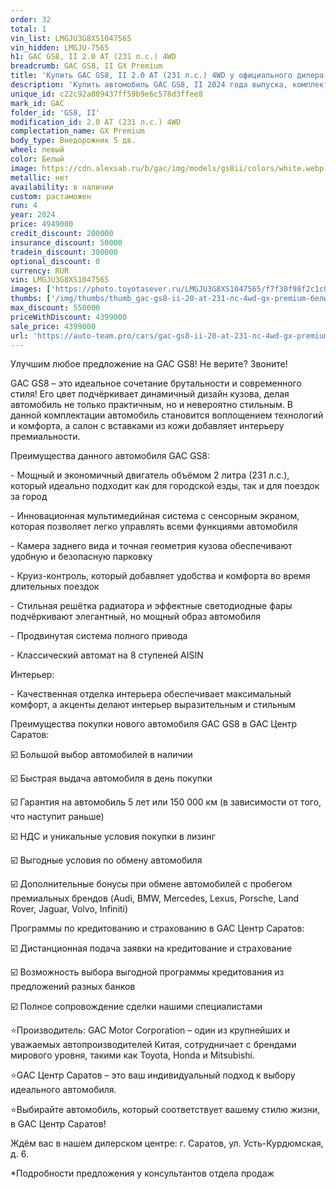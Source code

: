 ```yaml
---
order: 32
total: 1
vin_list: LMGJU3G8XS1047565
vin_hidden: LMGJU-7565
h1: GAC GS8, II 2.0 AT (231 л.с.) 4WD
breadcrumb: GAC GS8, II GX Premium
title: 'Купить GAC GS8, II 2.0 AT (231 л.с.) 4WD у официального дилера в Балаково'
description: 'Купить автомобиль GAC GS8, II 2024 года выпуска, комплектация GX Premium, цвет - Белый, двигатель - 2.0 AT (231 л.с.) 4WD у официального дилера в г. Балаково. Стоимость данного автомобиля GAC GS8, II – 4399000'
unique_id: c22c92a809437ff59b9e6c578d3ffee8
mark_id: GAC
folder_id: 'GS8, II'
modification_id: 2.0 AT (231 л.с.) 4WD
complectation_name: GX Premium
body_type: Внедорожник 5 дв.
wheel: левый
color: Белый
image: https://cdn.alexsab.ru/b/gac/img/models/gs8ii/colors/white.webp
metallic: нет
availability: в наличии
custom: растаможен
run: 4
year: 2024
price: 4949000
credit_discount: 200000
insurance_discount: 50000
tradein_discount: 300000
optional_discount: 0
currency: RUR
vin: LMGJU3G8XS1047565
images: ['https://photo.toyotasever.ru/LMGJU3G8XS1047565/f7f30f98f2c1c0bb2a2714d088f2ed12.jpeg', 'https://photo.toyotasever.ru/LMGJU3G8XS1047565/b8be897de59206f04f0c98a3992b7e1f.jpeg', 'https://photo.toyotasever.ru/LMGJU3G8XS1047565/f244bbde18ced409847613cd591ff96f.jpeg', 'https://photo.toyotasever.ru/LMGJU3G8XS1047565/ba3f23f8c561df12a479348128c8619f.jpeg', 'https://photo.toyotasever.ru/LMGJU3G8XS1047565/5e30591971b0b20d5187a58c17cbd70b.jpeg', 'https://photo.toyotasever.ru/LMGJU3G8XS1047565/4da4c703a8ccb24aacafc1b57dc9cdf8.jpeg', 'https://photo.toyotasever.ru/LMGJU3G8XS1047565/6d291e2a3f8ac2e40f0f84ebd1fd2e05.jpeg', 'https://photo.toyotasever.ru/LMGJU3G8XS1047565/03ba38df75efca63c4c968a8f11fa357.jpeg', 'https://photo.toyotasever.ru/LMGJU3G8XS1047565/c93de11d16fc0dca67446762448178d0.jpeg', 'https://photo.toyotasever.ru/LMGJU3G8XS1047565/c94064c943051bf7d7227b11b7b55d6b.jpeg', 'https://photo.toyotasever.ru/LMGJU3G8XS1047565/ecd0e7ae8b5fa6aa454bfc0fb7dc9977.jpeg', 'https://photo.toyotasever.ru/LMGJU3G8XS1047565/3653a9b4d3e15c52a81c77f4197d57e5.jpeg', 'https://photo.toyotasever.ru/LMGJU3G8XS1047565/206a001a74301fcfdb4ced6c43747f63.jpeg', 'https://photo.toyotasever.ru/LMGJU3G8XS1047565/c2119332977841932bd438c37d9097ac.jpeg', 'https://photo.toyotasever.ru/LMGJU3G8XS1047565/cbfe89bb5ec74e55047195cbfd6e030d.jpeg', 'https://photo.toyotasever.ru/LMGJU3G8XS1047565/43330e4030728eea4f20b2b70086d6db.jpeg', 'https://photo.toyotasever.ru/LMGJU3G8XS1047565/2f7cfca1ff3ffd366b40c9ef04bc9c0e.jpeg', 'https://photo.toyotasever.ru/LMGJU3G8XS1047565/99b35f6a6a2221e025c5e23599c7acca.jpeg', 'https://photo.toyotasever.ru/LMGJU3G8XS1047565/8a5dab94014e0b6110d730a26963caab.jpeg', 'https://photo.toyotasever.ru/LMGJU3G8XS1047565/3fd3b3051e421a2cef3ed4129d79bb90.jpeg', 'https://photo.toyotasever.ru/LMGJU3G8XS1047565/f9ffb3463ab63214e2f3626e848e4a4e.jpeg', 'https://photo.toyotasever.ru/LMGJU3G8XS1047565/5be808b0e2ef91e5fd12639f295568bc.jpeg', 'https://photo.toyotasever.ru/LMGJU3G8XS1047565/774f6a6ca755f0768c5672f8b058dcfe.jpeg', 'https://photo.toyotasever.ru/LMGJU3G8XS1047565/0cee367a2a30738f9f8f7614dcb3085f.jpeg', 'https://photo.toyotasever.ru/LMGJU3G8XS1047565/9968e87c4047b10843f5934d2f990ece.jpeg', 'https://photo.toyotasever.ru/LMGJU3G8XS1047565/7353be36f9a5a5c3afe1c79535eceaed.jpeg', 'https://photo.toyotasever.ru/LMGJU3G8XS1047565/9219d4f3b96b8615086008c05c77f8e8.jpeg', 'https://photo.toyotasever.ru/LMGJU3G8XS1047565/52259bf7a1c26fd25a580ddb544a3f4e.jpeg', 'https://photo.toyotasever.ru/LMGJU3G8XS1047565/9d1e95890a7dec479239adaa79c08f98.jpeg', 'https://photo.toyotasever.ru/LMGJU3G8XS1047565/fc981c4ad84f11ff26bd15dad62dd741.jpeg', 'https://photo.toyotasever.ru/LMGJU3G8XS1047565/781905d86a172c3e63b0f39cbce8b37c.jpeg', 'https://photo.toyotasever.ru/LMGJU3G8XS1047565/1e052daca4fd542d554034a4e3105c8e.jpeg', 'https://photo.toyotasever.ru/LMGJU3G8XS1047565/e6cdb7c75ecf09d348ec2cd6d38b4515.jpeg', 'https://photo.toyotasever.ru/LMGJU3G8XS1047565/e2a4db13684480d9cd8e274a34c8fbc2.jpeg', 'https://photo.toyotasever.ru/LMGJU3G8XS1047565/ce8c3d30005bc485951c8d66ce0d241c.jpeg', 'https://photo.toyotasever.ru/LMGJU3G8XS1047565/ce518970a105e04d81fc48defd94be58.jpeg', 'https://photo.toyotasever.ru/LMGJU3G8XS1047565/61847a6e227722ce7e0eb247ed6cb6a3.jpeg', 'https://photo.toyotasever.ru/LMGJU3G8XS1047565/2ed04003f03aa669b7c5f383a69a84df.jpeg', 'https://photo.toyotasever.ru/LMGJU3G8XS1047565/6c5aba6a09d79e503fda8469c9fba335.jpeg']
thumbs: ['/img/thumbs/thumb_gac-gs8-ii-20-at-231-лс-4wd-gx-premium-белый-2024_2ed12_0.webp', '/img/thumbs/thumb_gac-gs8-ii-20-at-231-лс-4wd-gx-premium-белый-2024_b7e1f_1.webp', '/img/thumbs/thumb_gac-gs8-ii-20-at-231-лс-4wd-gx-premium-белый-2024_ff96f_2.webp', '/img/thumbs/thumb_gac-gs8-ii-20-at-231-лс-4wd-gx-premium-белый-2024_8619f_3.webp', '/img/thumbs/thumb_gac-gs8-ii-20-at-231-лс-4wd-gx-premium-белый-2024_bd70b_4.webp']
max_discount: 550000
priceWithDiscount: 4399000
sale_price: 4399000
url: 'https://auto-team.pro/cars/gac-gs8-ii-20-at-231-лс-4wd-gx-premium-белый-2024/'
---
```

<p>
 Улучшим любое предложение на GAC GS8! Не верите? Звоните!
</p>
<p>
</p>
<p>
 GAC GS8 – это идеальное сочетание брутальности и современного стиля! Его цвет подчёркивает динамичный дизайн кузова, делая автомобиль не только практичным, но и невероятно стильным. В данной комплектации автомобиль становится воплощением технологий и комфорта, а салон с вставками из кожи добавляет интерьеру премиальности.
</p>
<p>
</p>
<p>
 Преимущества данного автомобиля GAC GS8:
</p>
<p>
</p>
<p>
 - Мощный и экономичный двигатель объёмом 2 литра (231 л.с.), который идеально подходит как для городской езды, так и для поездок за город
</p>
<p>
 - Инновационная мультимедийная система с сенсорным экраном, которая позволяет легко управлять всеми функциями автомобиля
</p>
<p>
 - Камера заднего вида и точная геометрия кузова обеспечивают удобную и безопасную парковку
</p>
<p>
 - Круиз-контроль, который добавляет удобства и комфорта во время длительных поездок
</p>
<p>
 - Стильная решётка радиатора и эффектные светодиодные фары подчёркивают элегантный, но мощный образ автомобиля
</p>
<p>
 - Продвинутая система полного привода
</p>
<p>
 - Классический автомат на 8 ступеней AISIN
</p>
<p>
</p>
<p>
 Интерьер:
</p>
<p>
</p>
<p>
 - Качественная отделка интерьера обеспечивает максимальный комфорт, а акценты делают интерьер выразительным и стильным
</p>
<p>
</p>
<p>
 Преимущества покупки нового автомобиля GAC GS8 в GАС Центр Саратов:
</p>
<p>
 ☑️ Большой выбор автомобилей в наличии
</p>
<p>
 ☑️ Быстрая выдача автомобиля в день покупки
</p>
<p>
 ☑️ Гарантия на автомобиль 5 лет или 150 000 км (в зависимости от того, что наступит раньше)
</p>
<p>
 ☑️ НДС и уникальные условия покупки в лизинг
</p>
<p>
 ☑️ Выгодные условия по обмену автомобиля
</p>
<p>
 ☑️ Дополнительные бонусы при обмене автомобилей с пробегом премиальных брендов (Audi, BMW, Mercedes, Lexus, Porsche, Land Rover, Jaguar, Volvo, Infiniti)
</p>
<p>
</p>
<p>
 Программы по кредитованию и страхованию в GАС Центр Саратов:
</p>
<p>
 ☑️ Дистанционная подача заявки на кредитование и страхование
</p>
<p>
 ☑️ Возможность выбора выгодной программы кредитования из предложений разных банков
</p>
<p>
 ☑️ Полное сопровождение сделки нашими специалистами
</p>
<p>
</p>
<p>
 ⭐️Производитель: GAC Motor Corporation – один из крупнейших и уважаемых автопроизводителей Китая, сотрудничает с брендами мирового уровня, такими как Toyota, Honda и Mitsubishi.
</p>
<p>
 ⭐️GАС Центр Саратов – это ваш индивидуальный подход к выбору идеального автомобиля.
</p>
<p>
 ⭐️Выбирайте автомобиль, который соответствует вашему стилю жизни, в GАС Центр Саратов!
</p>
<p>
</p>
<p>
 Ждём вас в нашем дилерском центре: г. Саратов, ул. Усть-Курдюмская, д. 6.
</p>
<p>
</p>
<p>
 *Подробности предложения у консультантов отдела продаж
</p>
